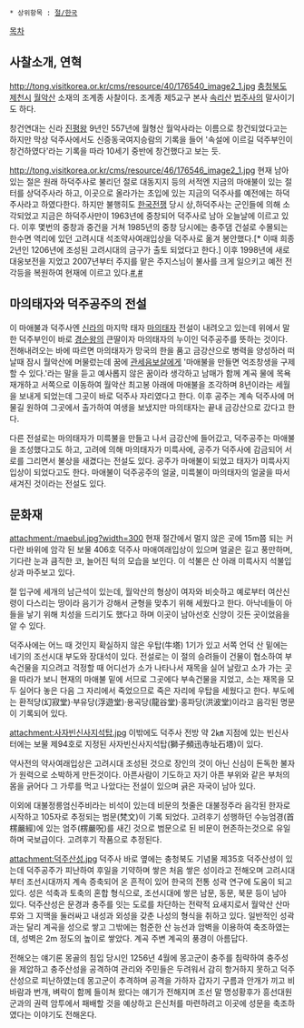  * 상위항목 : [[절/한국]]

[[목차]]
== 사찰소개, 연혁 ==
http://tong.visitkorea.or.kr/cms/resource/40/176540_image2_1.jpg
[[충청북도]] [[제천시]] [[월악산]] 소재의 조계종 사찰이다. 조계종 제5교구 본사 [[속리산]] [[법주사]]의 말사이기도 하다.

창건연대는 신라 [[진평왕]] 9년인 557년에 월형산 월악사라는 이름으로 창건되었다고는 하지만 막상 덕주사에서도 신증동국여지승람의 기록을 들어 '속설에 이르길 덕주부인이 창건하였다'라는 기록을 따라 10세기 중반에 창건했다고 보는 듯. 

http://tong.visitkorea.or.kr/cms/resource/46/176546_image2_1.jpg
현재 남아 있는 절은 원래 하덕주사로 불리던 절로 대동지지 등의 서적엔 지금의 마애불이 있는 절터를 상덕주사라 하고, 이곳으로 올라가는 초입에 있는 지금의 덕주사를 예전에는 하덕주사라고 하였다한다. 하지만 불행히도 [[한국전쟁]] 당시 상,하덕주사는 군인들에 의해 소각되었고 지금은 하덕주사만이 1963년에 중창되어 덕주사로 남아 오늘날에 이르고 있다. 이후 몇번의 중창과 중건을 거쳐 1985년의 중창 당시에는 충주댐 건설로 수몰되는 한수면 역리에 있던 고려시대 석조약사여래입상을 덕주사로 옮겨 봉안했다.[* 이때 희종 2년인 1206년에 조성된 고려시대의 금구가 출토 되었다고 한다.] 이후 1998년에 새로 대웅보전을 지었고 2007년부터 주지를 맡은 주지스님이 불사를 크게 일으키고 예전 전각등을 복원하여 현재에 이르고 있다.[http://www.beopbo.com/news/articleView.html?idxno=77326 #],[http://www.beopbo.com/news/articleView.html?idxno=77519 #]

== 마의태자와 덕주공주의 전설 ==
이 마애불과 덕주사엔 [[신라]]의 마지막 태자 [[마의태자]] 전설이 내려오고 있는데 위에서 말한 덕주부인이 바로 [[경순왕]]의 큰딸이자 마의태자의 누이인 덕주공주를 뜻하는 것이다. 전해내려오는 바에 따르면 마의태자가 망국의 한을 품고 금강산으로 병력을 양성하러 떠날때 잠시 월악산에 머물렀는데 꿈에 [[관세음보살]]에게 '마애불을 만들면 억조창생을 구제할 수 있다.'라는 말을 듣고 예사롭지 않은 꿈이라 생각하고 남매가 함께 계곡 물에 목욕재개하고 서쪽으로 이동하여 월악산 최고봉 아래에 마애불을 조각하며 8년이라는 세월을 보내게 되었는데 그곳이 바로 덕주사 자리였다고 한다. 이후 공주는 계속 덕주사에 머물길 원하여 그곳에서 출가하여 여생을 보냈지만 마의태자는 끝내 금강산으로 갔다고 한다. 

다른 전설로는 마의태자가 미륵불을 만들고 나서 금강산에 들어갔고, 덕주공주는 마애불을 조성했다고도 하고, 고려에 의해 마의태자가 미륵사에, 공주가 덕주사에 감금되어 서로를 그리면서 불상을 새겼다는 전설도 있다. 공주가 마애불이 되었고 태자가 미륵사지 입상이 되었다고도 한다. 마애불이 덕주공주의 얼굴, 미륵불이 마의태자의 얼굴을 따서 새겨진 것이라는 전설도 있다.
== 문화재 ==
attachment:/maebul.jpg?width=300
현재 절간에서 멀지 않은 곳에 15m쯤 되는 커다란 바위에 암각 된 보물 406호 덕주사 마애여래입상이 있으며 얼굴은 길고 풍만하며, 기다란 눈과 큼직한 코, 늘어진 턱의 모습을 보인다. 이 석불은 산 아래 미륵사지 석불입상과 마주보고 있다.

절 입구에 세개의 남근석이 있는데, 월악산의 형상이 여자와 비슷하고 예로부터 여산신령이 다스리는 땅이라 음기가 강해서 균형을 맞추기 위해 세웠다고 한다. 아낙네들이 아들을 낳기 위해 치성을 드리기도 했다고 하며 이곳이 남아선호 신앙이 깃든 곳이었음을 알 수 있다.

덕주사에는 어느 때 것인지 확실하지 않은 우탑(牛塔) 1기가 있고 서쪽 언덕 산 밑에는 네기의 조선시대 부도와 장대석이 있다. 전설로는 이 절의 승려들이 건물이 협소하여 부속건물을 지으려고 걱정할 때 어디선가 소가 나타나서 재목을 실어 날랐고 소가 가는 곳을 따라가 보니 현재의 마애불 밑에 서므로 그곳에다 부속건물을 지었고, 소는 재목을 모두 실어다 놓은 다음 그 자리에서 죽었으므로 죽은 자리에 우탑을 세웠다고 한다. 부도에는 환적당(幻寂堂)·부유당(浮遊堂)·용곡당(龍谷堂)·홍파당(洪波堂)이라고 음각된 명문이 기록되어 있다. 

attachment:사자빈신사지석탑.jpg
이밖에도 덕주사 전방 약 2㎞ 지점에 있는 빈신사 터에는 보물 제94호로 지정된 사자빈신사지석탑(獅子頻迅寺址石塔)이 있다.

약사전의 약사여래입상은 고려시대 조성된 것으로 장인의 것이 아닌 신심이 돈독한 불자가 원력으로 소박하게 만든것이다. 아픈사람이 기도하고 자기 아픈 부위와 같은 부처의 몸을 긁어다 그 가루를 먹고 나았다는 전설이 있으며 긁은 자국이 남아 있다.

이외에 대불정릉엄신주비라는 비석이 있는데 비문의 첫줄은 대불정주라 음각된 한자로 시작하고 105자로 추정되는 범문(梵文)이 기록 되었다. 고려후기 성행하던 수능엄경(首楞嚴經)에 있는 엄주(楞嚴呪)를 새긴 것으로 범문으로 된 비문이 현존하는것으로 유일하며 국보급이다. 고려후기 작품으로 추정된다.

attachment:덕주산성.jpg
덕주사 바로 옆에는 충청북도 기념물 제35호 덕주산성이 있는데 덕주공주가 피난하여 후일을 기약하며 쌓은 처음 쌓은 성이라고 전해오며 고려시대부터 조선시대까지 계속 증축되어 온 흔적이 있어 한국의 전통 성곽 연구에 도움이 되고 있다. 성은 석축과 토축의 혼합 형식으로, 조선시대에 쌓은 남문, 동문, 북문 등이 남아 있다. 덕주산성은 문경과 충주를 잇는 도로를 차단하는 전략적 요새지로서 월악산 산마루와 그 지맥을 둘러싸고 내성과 외성을 갖춘 나성의 형식을 취하고 있다. 일반적인 성곽과는 달리 계곡을 성으로 쌓고 그밖에는 험준한 산 능선과 암벽을 이용하여 축조하였는데, 성벽은 2m 정도의 높이로 쌓았다. 계곡 주변 계곡의 풍경이 아름답다.

전해오는 얘기론 몽골의 침입 당시인 1256년 4월에 몽고군이 충주를 침략하여 충주성을 제압하고 충주산성을 공격하여 관리와 주민들은 두려워서 감히 항거하지 못하고 덕주산성으로 피난하였는데 몽고군이 추격하며 공격을 가하자 갑자기 구름과 안개가 끼고 비바람과 번개, 벼락이 함께 들이쳐 왔다는 얘기가 전해지며 조선 말 명성황후가 흥선대원군과의 권력 암투에서 패배할 것을 예상하고 은신처를 마련하려고 이곳에 성문을 축조하였다는 이야기도 전해온다.
